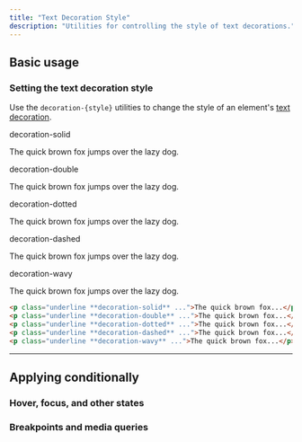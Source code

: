 ```yaml
---
title: "Text Decoration Style"
description: "Utilities for controlling the style of text decorations."
---
```




## Basic usage

### Setting the text decoration style

Use the `decoration-{style}` utilities to change the style of an element's [text decoration](/docs/text-decoration).

<Example>
  <div class="flex flex-col gap-8 text-gray-900">
    <div>
      <div class="font-medium text-sm text-gray-500 font-mono mb-3">decoration-solid</div>
      <p class="text-lg font-medium underline decoration-gray-900 decoration-solid">The quick brown fox jumps over the lazy dog.</p>
    </div>
    <div>
      <div class="font-medium text-sm text-gray-500 font-mono mb-3">decoration-double</div>
      <p class="text-lg font-medium underline decoration-gray-900 decoration-double">The quick brown fox jumps over the lazy dog.</p>
    </div>
    <div>
      <div class="font-medium text-sm text-gray-500 font-mono mb-3">decoration-dotted</div>
      <p class="text-lg font-medium underline decoration-gray-900 decoration-dotted">The quick brown fox jumps over the lazy dog.</p>
    </div>
    <div>
      <div class="font-medium text-sm text-gray-500 font-mono mb-3">decoration-dashed</div>
      <p class="text-lg font-medium underline decoration-gray-900 decoration-dashed">The quick brown fox jumps over the lazy dog.</p>
    </div>
    <div>
      <div class="font-medium text-sm text-gray-500 font-mono mb-3">decoration-wavy</div>
      <p class="text-lg font-medium underline decoration-gray-900 decoration-wavy">The quick brown fox jumps over the lazy dog.</p>
    </div>
  </div>
</Example>

```html
<p class="underline **decoration-solid** ...">The quick brown fox...</p>
<p class="underline **decoration-double** ...">The quick brown fox...</p>
<p class="underline **decoration-dotted** ...">The quick brown fox...</p>
<p class="underline **decoration-dashed** ...">The quick brown fox...</p>
<p class="underline **decoration-wavy** ...">The quick brown fox...</p>
```

---

## <Heading ignore>Applying conditionally</Heading>

### <Heading ignore>Hover, focus, and other states</Heading>

<HoverFocusAndOtherStates defaultClass="underline" featuredClass="decoration-dashed" element="p" />

### <Heading ignore>Breakpoints and media queries</Heading>

<BreakpointsAndMediaQueries defaultClass="underline" featuredClass="decoration-dashed" element="p" />
